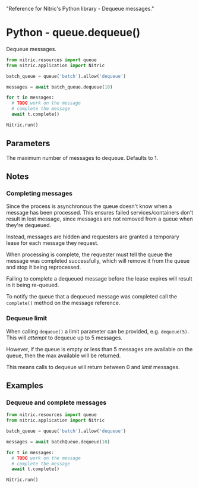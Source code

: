   "Reference for Nitric's Python library - Dequeue messages."

# Python - queue.dequeue()

Dequeue messages.

```python
from nitric.resources import queue
from nitric.application import Nitric

batch_queue = queue('batch').allow('dequeue')

messages = await batch_queue.dequeue(10)

for t in messages:
  # TODO work on the message
  # complete the message
  await t.complete()

Nitric.run()
```

## Parameters

<Properties>
  <Property name="limit" type="number">
    The maximum number of messages to dequeue. Defaults to 1.
  </Property>
</Properties>

## Notes

### Completing messages

Since the process is asynchronous the queue doesn't know when a message has been processed. This ensures failed services/containers don't result in lost message, since messages are not removed from a queue when they're dequeued.

Instead, messages are hidden and requesters are granted a temporary lease for each message they request.

When processing is complete, the requester must tell the queue the message was completed successfully, which will remove it from the queue and stop it being reprocessed.

<Note>
  Failing to complete a dequeued message before the lease expires will result in
  it being re-queued.
</Note>

To notify the queue that a dequeued message was completed call the `complete()` method on the message reference.

### Dequeue limit

When calling `dequeue()` a limit parameter can be provided, e.g. `dequeue(5)`. This will _attempt_ to dequeue up to 5 messages.

However, if the queue is empty or less than 5 messages are available on the queue, then the max available will be returned.

This means calls to dequeue will return between 0 and _limit_ messages.

## Examples

### Dequeue and complete messages

```python
from nitric.resources import queue
from nitric.application import Nitric

batch_queue = queue('batch').allow('dequeue')

messages = await batchQueue.dequeue(10)

for t in messages:
  # TODO work on the message
  # complete the message
  await t.complete()

Nitric.run()
```
